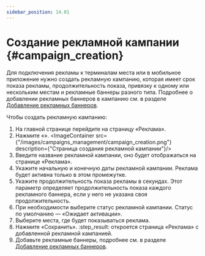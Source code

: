```yaml
---
sidebar_position: 14.01
---
```

# Создание рекламной кампании {#campaign_creation}


Для подключения рекламы к терминалам места или в мобильное приложение нужно создать рекламную кампанию, которая имеет срок показа рекламы, продолжительность показа, привязку к одному или нескольким местам и рекламные баннеры разного типа. Подробнее о добавлении рекламных баннеров в кампанию см. в разделе [Добавление рекламных баннеров](banner_creation.mdx).

Чтобы создать рекламную кампанию:
1.  На главной странице перейдите на страницу «Реклама».
2.  Нажмите «<Add/>».
    <ImageContainer src={"/images/campaigns_management/campaign_creation.png"} description={"Страница создания рекламной кампании"}/>
3.  Введите название рекламной кампании, оно будет отображаться на странице «Реклама».
4.  Укажите начальную и конечную даты рекламной кампании. Реклама будет активна только в этом промежутке.
5.  Укажите продолжительность показа рекламы в секундах. Этот параметр определяет продолжительность показа
    каждого рекламного баннера, если у него не указана своя продолжительность.
6.  При необходимости выберите статус рекламной кампании. Статус по умолчанию — «Ожидает активации».
7.  Выберите места, где будет показываться реклама.
8.  Нажмите «Сохранить».
    :step_result: откроется страница «Реклама» с добавленной рекламной кампанией.
9.  Добавьте рекламные баннеры, подробнее см. в разделе [Добавление рекламных баннеров](banner_creation.mdx).